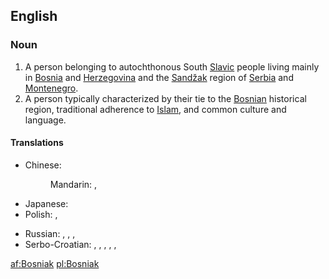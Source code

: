 ==English==

===Noun===
{{wikipedia|Bosniaks}}
{{en-noun}}

# A person belonging to autochthonous South [[Slavic]] people living mainly in [[Bosnia]] and [[Herzegovina]] and the [[Sandžak]] region of [[Serbia]] and [[Montenegro]].
# A person typically characterized by their tie to the [[Bosnian]] historical region, traditional adherence to [[Islam]], and common culture and language.

====Translations====
{{trans-top|a person from Bosnia and Herzegovina}}
* Chinese:
*: Mandarin: {{t|zh|波斯尼亞人|sc=Hani}}, {{t|zh|波斯尼亚人|tr=Bōsīníyǎ-rén|sc=Hani}}
* Japanese: {{t|ja|ボスニア人|tr=Bosunia-jin|sc=Jpan}}
* Polish: {{t|pl|Bośniak|m}}, {{t|pl|Bośniaczka|f}}
{{trans-mid}}
* Russian: {{t|ru|босниец|m|tr=bosníjec|sc=Cyrl}}, {{t|ru|бошняк|m|tr=bošnják|sc=Cyrl}}, {{t|ru|боснийка|f|tr=bosníjka|sc=Cyrl}}, {{t|ru|бошнячка|f|tr=bošnjáčka|sc=Cyrl}}
* Serbo-Croatian: {{t|sh|Бошњак|m|alt=Бо̀шња̄к}}, {{t|sh|Bošnjak|m|alt=Bòšnjāk}}, {{t|sh|Босанац|m|alt=Боса́нац}}, {{t|sh|Bosanac|m|alt=Bosánac}}, {{t|sh|Босанка|f}}, {{t|sh|Bosanka|f|alt=Bòsānka}}
{{trans-bottom}}

{{trans-top|a person with ties to Bosnia}}
{{trans-mid}}
{{trans-bottom}}

[[af:Bosniak]]
[[pl:Bosniak]]